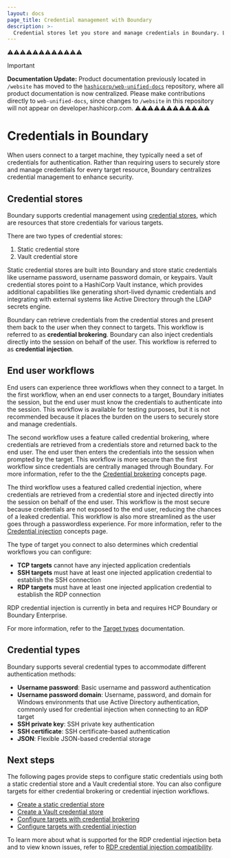 ```yaml
---
layout: docs
page_title: Credential management with Boundary
description: >-
  Credential stores let you store and manage credentials in Boundary. Learn about configuring user workflows with credential management or credential injection.
---
```


⚠️⚠️⚠️⚠️⚠️⚠️⚠️⚠️⚠️⚠️⚠️⚠️
> [!IMPORTANT]  
> **Documentation Update:** Product documentation previously located in `/website` has moved to the [`hashicorp/web-unified-docs`](https://github.com/hashicorp/web-unified-docs) repository, where all product documentation is now centralized. Please make contributions directly to `web-unified-docs`, since changes to `/website` in this repository will not appear on developer.hashicorp.com.
⚠️⚠️⚠️⚠️⚠️⚠️⚠️⚠️⚠️⚠️⚠️⚠️

# Credentials in Boundary

When users connect to a target machine, they typically need a set of credentials for authentication. Rather than requiring users to securely store and manage credentials for every target resource, Boundary centralizes credential management to enhance security.

## Credential stores

Boundary supports credential management using [credential stores](/boundary/docs/domain-model/credential-stores), which are resources that store credentials for various targets.

There are two types of credential stores:

1. Static credential store
2. Vault credential store

Static credential stores are built into Boundary and store static credentials like username password, username password domain, or keypairs. Vault credential stores point to a HashiCorp Vault instance, which provides additional capabilities like generating short-lived dynamic credentials and integrating with external systems like Active Directory through the LDAP secrets engine.

Boundary can retrieve credentials from the credential stores and present them back to the user when they connect to targets. This workflow is referred to as **credential brokering**. Boundary can also inject credentials directly into the session on behalf of the user. This workflow is referred to as **credential injection**.


## End user workflows

End users can experience three workflows when they connect to a target. In the first workflow, when an end user connects to a target, Boundary initiates the session, but the end user must know the credentials to authenticate into the session. This workflow is available for testing purposes, but it is not recommended because it places the burden on the users to securely store and manage credentials.

The second workflow uses a feature called credential brokering, where credentials are retrieved from a credentials store and returned back to the end user. The end user then enters the credentials into the session when prompted by the target. This workflow is more secure than the first workflow since credentials are centrally managed through Boundary. For more information, refer to the the [Credential brokering](/boundary/docs/concepts/credential-management#credential-brokering) concepts page.

The third workflow uses a featured called credential injection, where credentials are retrieved from a credential store and injected directly into the session on behalf of the end user. This workflow is the most secure because credentials are not exposed to the end user, reducing the chances of a leaked credential. This workflow is also more streamlined as the user goes through a passwordless experience. For more information, refer to the [Credential injection](/boundary/docs/concepts/credential-management#credential-injection) concepts page.

The type of target you connect to also determines which credential workflows you can configure:

- **TCP targets** cannot have any injected application credentials
- **SSH targets** must have at least one injected application credential to establish the SSH connection
- **RDP targets** must have at least one injected application credential to establish the RDP connection

<Note>

RDP credential injection is currently in beta and requires HCP Boundary or Boundary Enterprise.

</Note>

For more information, refer to the [Target types](/boundary/docs/domain-model/targets#target-types) documentation.

## Credential types

Boundary supports several credential types to accommodate different authentication methods:

- **Username password**: Basic username and password authentication
- **Username password domain**: Username, password, and domain for Windows environments that use Active Directory authentication, commonly used for credential injection when connecting to an RDP target
- **SSH private key**: SSH private key authentication
- **SSH certificate**: SSH certificate-based authentication
- **JSON**: Flexible JSON-based credential storage

## Next steps

The following pages provide steps to configure static credentials using both a static credential store and a Vault credential store. You can also configure targets for either credential brokering or credential injection workflows.

- [Create a static credential store](/boundary/docs/credentials/static-cred-boundary)
- [Create a Vault credential store](/boundary/docs/credentials/static-cred-vault)
- [Configure targets with credential brokering](/boundary/docs/credentials/configure-credential-brokering)
- [Configure targets with credential injection](/boundary/docs/credentials/configure-credential-injection)

To learn more about what is supported for the RDP credential injection beta and to view known issues, refer to [RDP credential injection compatibility](/boundary/docs/credentials/rdp-testing-and-compatibility-matrix).
